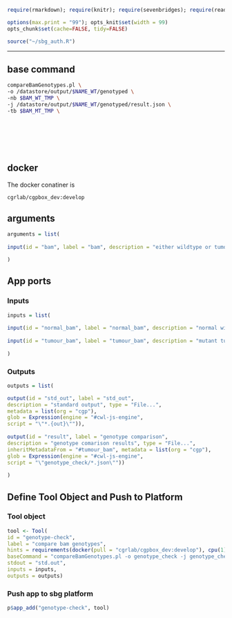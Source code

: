 ```r
require(rmarkdown); require(knitr); require(sevenbridges); require(readr)

options(max.print = "99"); opts_knit$set(width = 99)
opts_chunk$set(cache=FALSE, tidy=FALSE)

source("~/sbg_auth.R")

```

<hr>



## base command

```sh

compareBamGenotypes.pl \
-o /datastore/output/$NAME_WT/genotyped \
-nb $BAM_WT_TMP \
-j /datastore/output/$NAME_WT/genotyped/result.json \
-tb $BAM_MT_TMP \

```

<br><br><br><br>

## docker 

The docker conatiner is

``` cgrlab/cgpbox_dev:develop ```

## arguments

```r
arguments = list(
  
input(id = "bam", label = "bam", description = "either wildtype or tumour bam", type = "File", prefix = "-i")

)

```

## App ports {.tabset .tabset-fade .tabset-tabs}

### Inputs

```r
inputs = list(
  
input(id = "normal_bam", label = "normal_bam", description = "normal wildtype bam", type = "File", prefix = "-nb", stageInput = "link", secondaryFiles = list(".bai")),
  
input(id = "tumour_bam", label = "tumour_bam", description = "mutant tumour bam", type = "File", prefix = "-tb", stageInput = "link", secondaryFiles = list(".bai"))
  
)

```

### Outputs

```r

outputs = list(

output(id = "std_out", label = "std_out", 
description = "standard output", type = "File...",
metadata = list(org = "cgp"),
glob = Expression(engine = "#cwl-js-engine",
script = "\"*.{out}\"")),
  
output(id = "result", label = "genotype comparison", 
description = "genotype comarison results", type = "File...",
inheritMetadataFrom = "#tumour_bam", metadata = list(org = "cgp"),
glob = Expression(engine = "#cwl-js-engine",
script = "\"genotype_check/*.json\""))
  
)


```

## Define Tool Object and Push to Platform {.tabset .tabset-fade .tabset-tabs}
  
### Tool object

```r

tool <- Tool(
id = "genotype-check", 
label = "compare bam genotypes",
hints = requirements(docker(pull = "cgrlab/cgpbox_dev:develop"), cpu(1), mem(1000)),
baseCommand = "compareBamGenotypes.pl -o genotype_check -j genotype_check/genotype_check_result.json",
stdout = "std.out",
inputs = inputs,
outputs = outputs)


```

### Push app to sbg platform

```r

p$app_add("genotype-check", tool)


```

